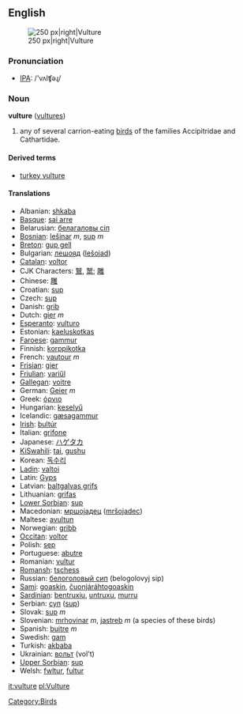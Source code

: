 {{Wikipedia}}
==English==
[[Image:Vulture.jpg|thumb|250 px|right|Vulture]]

=== Pronunciation ===
*[[w:IPA|IPA]]: /'vʌlʧəɻ/

=== Noun ===
'''vulture''' ([[vultures]])

# any of several carrion-eating [[bird]]s of the families Accipitridae and Cathartidae.

====Derived terms====
*[[turkey vulture]]

==== Translations ====
*Albanian: [[shkaba]]
*[[Basque]]: [[sai arre]]
*Belarusian: [[белагаловы сіп]]
*[[Bosnian]]: [[lešinar]] ''m'', [[sup]] ''m''
*[[Breton]]: [[gup gell]]
*Bulgarian: [[лешояд]] ([[lešojad]])
*[[Catalan]]: [[voltor]]
*CJK Characters: [[鷲]], [[鹫]]; [[雕]]
*Chinese: [[雕]]
*Croatian: [[sup]]
*Czech: [[sup]]
*Danish: [[grib]]
*Dutch: [[gier]] ''m''
*[[Esperanto]]: [[vulturo]]
*Estonian: [[kaeluskotkas]]
*[[Faroese]]: [[gammur]]
*Finnish: [[korppikotka]]
*French: [[vautour]] ''m''
*[[Frisian]]: [[gier]]
*[[Friulian]]: [[variűl]]
*[[Gallegan]]: [[voitre]]
*German: [[Geier]] ''m''
*Greek: [[όρνιο]]
*Hungarian: [[keselyű]]
*Icelandic: [[gæsagammur]]
*[[Irish]]: [[bultúr]]
*Italian: [[grifone]]
*Japanese: [[ハゲタカ]]
*[[KiSwahili]]: [[tai]], [[gushu]]
*Korean: [[독수리]]
*[[Ladin]]: [[valtoi]]
*Latin: [[Gyps]]<!-- capitalised? or is this scientific latin? -->
*Latvian: [[baltgalvas grifs]]
*Lithuanian: [[grifas]]
*[[Lower Sorbian]]: [[sup]]
*Macedonian: [[мршоjадец]] ([[mršojadec]])
*Maltese: [[avultun]]
*Norwegian: [[gribb]]
*[[Occitan]]: [[voltor]]
*Polish: [[sęp]]
*Portuguese: [[abutre]]
*Romanian: [[vultur]]
*[[Romansh]]: [[tschess]]
*Russian: [[белоголовый сип]] (belogolovyj sip)
*[[Sami]]: [[goaskin]], [[čuonjáráhtogoaskin]]
*[[Sardinian]]: [[bentruxiu]], [[untruxu]], [[murru]]
*Serbian: [[суп]] ([[sup]])
*Slovak: [[sup#Slovak|sup]] ''m''
*Slovenian: [[mrhovinar]] ''m'', [[jastreb]] ''m'' (a species of these birds)
*Spanish: [[buitre]] ''m''
*Swedish: [[gam]]
*Turkish: [[akbaba]]
*Ukrainian: [[вольт]] (vol't)
*[[Upper Sorbian]]: [[sup]]
*Welsh: [[fwltur]], [[fultur]]

[[Category:Birds]]

[[it:vulture]]
[[pl:Vulture]]